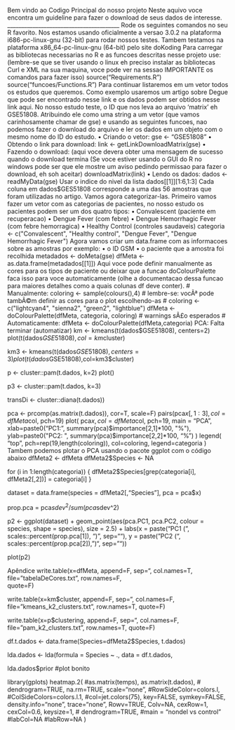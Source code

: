 Bem vindo ao Codigo Principal do nosso projeto
Neste aquivo voce encontra um guideline para fazer o download de seus dados de interesse.
________________________________________
Rode os seguintes comandos no seu R favorito. Nos estamos usando oficialmente a versao 3.0.2 na plataforma i686-pc-linux-gnu (32-bit) para rodar nossos testes. Tambem testamos na plataforma x86_64-pc-linux-gnu (64-bit) pelo site doKoding
Para carregar as bibliotecas necessarias no R e as funcoes descritas nesse projeto use: (lembre-se que se tiver usando o linux eh preciso instalar as bibliotecas Curl e XML na sua maquina, voce pode ver na sessao IMPORTANTE os comandos para fazer isso)
source("Requirements.R")
source("funcoes/Functions.R")
Para continuar listaremos em um vetor todos os estudos que queremos. Como exemplo usaremos um artigo sobre Degue que pode ser encontrado nesse link e os dados podem ser obtidos nesse link aqui.
No nosso estudo teste, o ID que nos leva ao arquivo 'matrix' eh GSE51808. Atribuindo ele como uma string a um vetor (que vamos carinhosamente chamar de gse) e usando as seguintes funcoes, nao podemos fazer o download do arquivo e ler os dados em um objeto com o mesmo nome do ID do estudo.
•	Criando o vetor:
gse <- "GSE51808"
•	Obtendo o link para download:
link <- getLinkDownloadMatrix(gse)
•	Fazendo o download:
(aqui voce devera obter uma mensagem de sucesso quando o download termina (Se voce estiver usando o GUI do R no windows pode ser que ele mostre um aviso pedindo permissao para fazer o download, eh soh aceitar)
downloadMatrix(link)
•	Lendo os dados:
dados <- readMyData(gse)
Usar o indice do nivel da lista
dados[[1]][1:6,1:3]
Cada coluna em dados$GES51808 corresponde a uma das 56 amostras que foram utilizadas no artigo.
Vamos agora categorizar-las. Primeiro vamos fazer um vetor com as categorias de pacientes, no nosso estudo os pacientes podem ser um dos quatro tipos:
•	Convalescent (paciente em recuperacao)
•	Dengue Fever (com febre)
•	Dengue Hemorrhagic Fever (com febre hemorragica)
•	Healthy Control (controles saudaveis)
categoria <- c("Convalescent", "Healthy control", "Dengue Fever", "Dengue Hemorrhagic Fever")
Agora vamos criar um data.frame com as informacoes sobre as amostras por exemplo:
•	o ID GSM
•	o paciente que a amostra foi recolhida
metadados <- doMeta(gse)
dfMeta <- as.data.frame(metadados[[1]])
Aqui voce pode definir manualmente as cores para os tipos de paciente ou deixar que a funcao doColourPalette faca isso para voce automaticamente (olhe a documentacao dessa funcao para maiores detalhes como a quais colunas df deve conter).
# Manualmente:
coloring <- sample(colours(),4)
# lembre-se: vocÃª pode tambÃ©m definir as cores para o plot escolhendo-as
# coloring <- c("lightcyan4", "sienna2", "green2", "lightblue")
dfMeta <- doColourPalette(dfMeta, categoria, coloring) # warnings sÃ£o esperados
# Automaticamente:
dfMeta <- doColourPalette(dfMeta,categoria)
PCA: Falta terminar (automatizar)
km <- kmeans(t(dados$GSE51808), centers=2)
plot(t(dados$GSE51808),col=km$cluster)

km3 <- kmeans(t(dados$GSE51808), centers=3)
plot(t(dados$GSE51808),col=km3$cluster)

p <- cluster::pam(t.dados, k=2)
plot()

p3 <- cluster::pam(t.dados, k=3)

transDi <- cluster::diana(t.dados))



pca <- prcomp(as.matrix(t.dados)), cor=T, scale=F)
pairs(pca$x[,1:3], col=dfMeta$col, pch=19)
plot(
    pca$x,
    col=dfMeta$col,
    pch=19,
    main = "PCA",
    xlab=paste0("PC1: ", summary(pca)$importance[2,1]*100, "%"),
    ylab=paste0("PC2: ", summary(pca)$importance[2,2]*100, "%")
)
legend(
    "top", pch=rep(19,length(coloring)),
    col=coloring,
    legend=categoria
)
Tambem podemos plotar o PCA usando o pacote ggplot com o código abaixo
dfMeta2 <- dfMeta
dfMeta2$Species <- NA

for (i in 1:length(categoria)) {
    dfMeta2$Species[grep(categoria[i], dfMeta2[,2])] = categoria[i]
    }

dataset = data.frame(species = dfMeta2[,"Species"], pca = pca$x)

prop.pca = pca$sdev^2/sum(pca$sdev^2)

p2 <- ggplot(dataset) + 
geom_point(aes(pca.PC1, pca.PC2, colour = species, 
    shape = species), size = 2.5) +
  labs(x = paste("PC1 (", scales::percent(prop.pca[1]), ")", sep=""),
       y = paste("PC2 (", scales::percent(prop.pca[2]), ")", sep=""))

plot(p2)


Apêndice
write.table(x=dfMeta, 
            append=F, 
            sep="\t",
            col.names=T,
            file="tabelaDeCores.txt",
            row.names=F,	
            quote=F)

write.table(x=km$cluster, 
            append=F, 
            sep="\t",
            col.names=F,
            file="kmeans_k2_clusters.txt",
            row.names=T,
            quote=F)

write.table(x=p$clustering, 
            append=F, 
            sep="\t",
            col.names=F,
            file="pam_k2_clusters.txt",
            row.names=T,
            quote=F)

df.t.dados <- data.frame(Species=dfMeta2$Species, t.dados)

lda.dados <- lda(formula = Species ~ ., 
                 data = df.t.dados, 

lda.dados$prior
#plot bonito


library(gplots)
heatmap.2(
    #as.matrix(temps), 
    as.matrix(t.dados),
#    dendrogram=TRUE,
    na.rm=TRUE,
        scale="none",
        #RowSideColor=colors.l,
        #ColSideColors=colors.l.1,
        #col=jet.colors(75),
        key=FALSE,
        symkey=FALSE,
        density.info="none",
        trace="none",
        Rowv=TRUE,
        Colv=NA,
        cexRow=1,
        cexCol=0.6,
        keysize=1,
#       dendrogram=TRUE,
        #main = "nondel vs control"
        #labCol=NA
        #labRow=NA
) 
